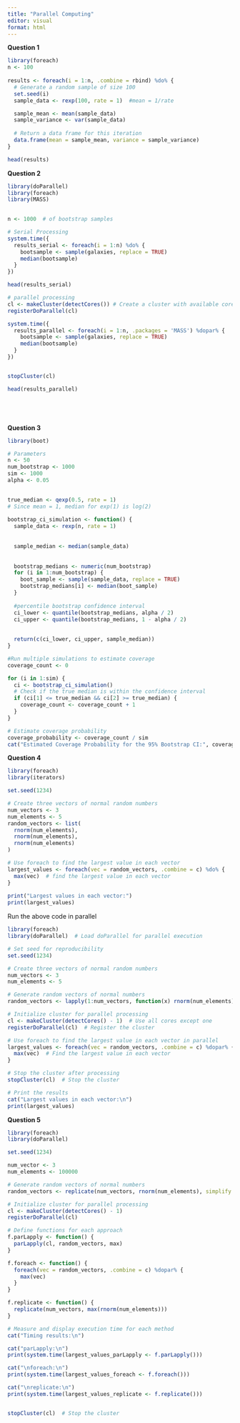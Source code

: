 ```yaml
---
title: "Parallel Computing"
editor: visual
format: html 
---
```


**Question 1**

```r

library(foreach)  
n <- 100  
 
results <- foreach(i = 1:n, .combine = rbind) %do% {  
  # Generate a random sample of size 100 
  set.seed(i)   
  sample_data <- rexp(100, rate = 1)  #mean = 1/rate  

  sample_mean <- mean(sample_data)  
  sample_variance <- var(sample_data)  
  
  # Return a data frame for this iteration  
  data.frame(mean = sample_mean, variance = sample_variance)  
}  

head(results)   
```

**Question 2**

```r
library(doParallel)
library(foreach)
library(MASS)       

 
n <- 1000  # of bootstrap samples 

# Serial Processing  
system.time({  
  results_serial <- foreach(i = 1:n) %do% {  
    bootsample <- sample(galaxies, replace = TRUE)  
    median(bootsample)  
  }  
})  

head(results_serial)  

# parallel processing  
cl <- makeCluster(detectCores()) # Create a cluster with available cores  
registerDoParallel(cl)        

system.time({  
  results_parallel <- foreach(i = 1:n, .packages = 'MASS') %dopar% {  
    bootsample <- sample(galaxies, replace = TRUE)  
    median(bootsample)  
  }  
})  


stopCluster(cl)  

head(results_parallel)  






```

**Question 3**

```r
library(boot) 

# Parameters  
n <- 50                          
num_bootstrap <- 1000            
sim <- 1000           
alpha <- 0.05                      

 
true_median <- qexp(0.5, rate = 1)  
# Since mean = 1, median for exp(1) is log(2)   
  
bootstrap_ci_simulation <- function() {  
  sample_data <- rexp(n, rate = 1)  
  
    
  sample_median <- median(sample_data)  
  
  
  bootstrap_medians <- numeric(num_bootstrap)  
  for (i in 1:num_bootstrap) {  
    boot_sample <- sample(sample_data, replace = TRUE)  
    bootstrap_medians[i] <- median(boot_sample)  
  }  
  
  #percentile bootstrap confidence interval  
  ci_lower <- quantile(bootstrap_medians, alpha / 2)  
  ci_upper <- quantile(bootstrap_medians, 1 - alpha / 2)  
  
 
  return(c(ci_lower, ci_upper, sample_median))  
}  

#Run multiple simulations to estimate coverage  
coverage_count <- 0  

for (i in 1:sim) {  
  ci <- bootstrap_ci_simulation()  
  # Check if the true median is within the confidence interval  
  if (ci[1] <= true_median && ci[2] >= true_median) {  
    coverage_count <- coverage_count + 1  
  }  
}  

# Estimate coverage probability  
coverage_probability <- coverage_count / sim  
cat("Estimated Coverage Probability for the 95% Bootstrap CI:", coverage_probability, "\n")  
```

**Question 4**

```r
 
library(foreach)  
library(iterators)  

set.seed(1234)  

# Create three vectors of normal random numbers  
num_vectors <- 3  
num_elements <- 5  
random_vectors <- list(  
  rnorm(num_elements),  
  rnorm(num_elements),  
  rnorm(num_elements)  
)  

# Use foreach to find the largest value in each vector  
largest_values <- foreach(vec = random_vectors, .combine = c) %do% {  
  max(vec)  # find the largest value in each vector  
}  
 
print("Largest values in each vector:")  
print(largest_values)  
```

Run the above code in parallel

```r

library(foreach)  
library(doParallel)  # Load doParallel for parallel execution  

# Set seed for reproducibility  
set.seed(1234)  

# Create three vectors of normal random numbers  
num_vectors <- 3  
num_elements <- 5  

# Generate random vectors of normal numbers  
random_vectors <- lapply(1:num_vectors, function(x) rnorm(num_elements))  

# Initialize cluster for parallel processing  
cl <- makeCluster(detectCores() - 1)  # Use all cores except one  
registerDoParallel(cl)  # Register the cluster  

# Use foreach to find the largest value in each vector in parallel  
largest_values <- foreach(vec = random_vectors, .combine = c) %dopar% {  
  max(vec)  # Find the largest value in each vector  
}  

# Stop the cluster after processing  
stopCluster(cl)  # Stop the cluster  

# Print the results  
cat("Largest values in each vector:\n")  
print(largest_values)  
```

**Question 5**

```r

library(foreach)
library(doParallel)

set.seed(1234)

num_vector <- 3
num_elements <- 100000

# Generate random vectors of normal numbers  
random_vectors <- replicate(num_vectors, rnorm(num_elements), simplify = FALSE)  

# Initialize cluster for parallel processing  
cl <- makeCluster(detectCores() - 1) 
registerDoParallel(cl)   

# Define functions for each approach  
f.parLapply <- function() {  
  parLapply(cl, random_vectors, max)  
}  

f.foreach <- function() {  
  foreach(vec = random_vectors, .combine = c) %dopar% {  
    max(vec)  
  }  
}  

f.replicate <- function() {  
  replicate(num_vectors, max(rnorm(num_elements)))  
}  

# Measure and display execution time for each method  
cat("Timing results:\n")  

cat("parLapply:\n")  
print(system.time(largest_values_parLapply <- f.parLapply()))  

cat("\nforeach:\n")  
print(system.time(largest_values_foreach <- f.foreach()))  

cat("\nreplicate:\n")  
print(system.time(largest_values_replicate <- f.replicate()))  


stopCluster(cl)  # Stop the cluster  



```
